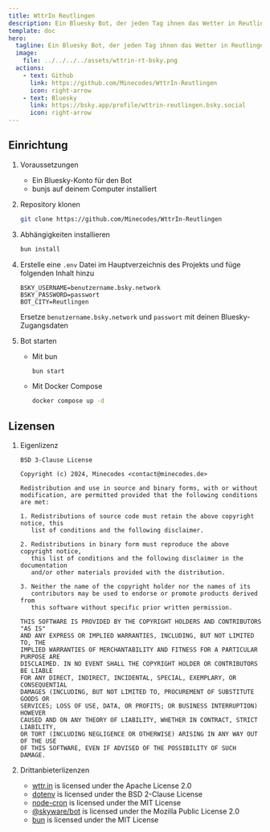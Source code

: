 ```yaml
---
title: WttrIn Reutlingen
description: Ein Bluesky Bot, der jeden Tag ihnen das Wetter in Reutlingen um 7:00 Uhr postet
template: doc
hero:
  tagline: Ein Bluesky Bot, der jeden Tag ihnen das Wetter in Reutlingen um 7:00 Uhr postet
  image:
    file: ../../../../assets/wttrin-rt-bsky.png
  actions:
    - text: Github
      link: https://github.com/Minecodes/WttrIn-Reutlingen
      icon: right-arrow
    - text: Bluesky
      link: https://bsky.app/profile/wttrin-reutlingen.bsky.social
      icon: right-arrow
---
```



## Einrichtung
<Steps>

1. Voraussetzungen
    - Ein Bluesky-Konto für den Bot
    - bunjs auf deinem Computer installiert

2. Repository klonen
    ```bash
    git clone https://github.com/Minecodes/WttrIn-Reutlingen
    ```

3. Abhängigkeiten installieren
    ```bash
    bun install
    ```

4. Erstelle eine `.env` Datei im Hauptverzeichnis des Projekts und füge folgenden Inhalt hinzu
    ```env
    BSKY_USERNAME=benutzername.bsky.network
    BSKY_PASSWORD=passwort
    BOT_CITY=Reutlingen
    ```
    Ersetze `benutzername.bsky.network` und `passwort` mit deinen Bluesky-Zugangsdaten

5. Bot starten
    - Mit bun
        ```bash
        bun start
        ```
    
    - Mit Docker Compose
        ```bash
        docker compose up -d
        ```

</Steps>

## Lizensen

<Steps>

1. Eigenlizenz
    ```plaintext
    BSD 3-Clause License

    Copyright (c) 2024, Minecodes <contact@minecodes.de>

    Redistribution and use in source and binary forms, with or without
    modification, are permitted provided that the following conditions are met:

    1. Redistributions of source code must retain the above copyright notice, this
       list of conditions and the following disclaimer.

    2. Redistributions in binary form must reproduce the above copyright notice,
       this list of conditions and the following disclaimer in the documentation
       and/or other materials provided with the distribution.

    3. Neither the name of the copyright holder nor the names of its
       contributors may be used to endorse or promote products derived from
       this software without specific prior written permission.

    THIS SOFTWARE IS PROVIDED BY THE COPYRIGHT HOLDERS AND CONTRIBUTORS "AS IS"
    AND ANY EXPRESS OR IMPLIED WARRANTIES, INCLUDING, BUT NOT LIMITED TO, THE
    IMPLIED WARRANTIES OF MERCHANTABILITY AND FITNESS FOR A PARTICULAR PURPOSE ARE
    DISCLAIMED. IN NO EVENT SHALL THE COPYRIGHT HOLDER OR CONTRIBUTORS BE LIABLE
    FOR ANY DIRECT, INDIRECT, INCIDENTAL, SPECIAL, EXEMPLARY, OR CONSEQUENTIAL
    DAMAGES (INCLUDING, BUT NOT LIMITED TO, PROCUREMENT OF SUBSTITUTE GOODS OR
    SERVICES; LOSS OF USE, DATA, OR PROFITS; OR BUSINESS INTERRUPTION) HOWEVER
    CAUSED AND ON ANY THEORY OF LIABILITY, WHETHER IN CONTRACT, STRICT LIABILITY,
    OR TORT (INCLUDING NEGLIGENCE OR OTHERWISE) ARISING IN ANY WAY OUT OF THE USE
    OF THIS SOFTWARE, EVEN IF ADVISED OF THE POSSIBILITY OF SUCH DAMAGE.
    ```

2. Drittanbieterlizenzen
    - [wttr.in](https://github.com/chubin/wttr.in/blob/master/LICENSE) is licensed under the Apache License 2.0
    - [dotenv](https://github.com/motdotla/dotenv/blob/master/LICENSE) is licensed under the BSD 2-Clause License
    - [node-cron](https://github.com/kelektiv/node-cron/blob/main/LICENSE) is licensed under the MIT License
    - [@skyware/bot](https://github.com/skyware-js/bot/blob/main/LICENSE) is licensed under the Mozilla Public License 2.0
    - [bun](https://github.com/oven-sh/bun/blob/main/LICENSE.md) is licensed under the MIT License

</Steps>
